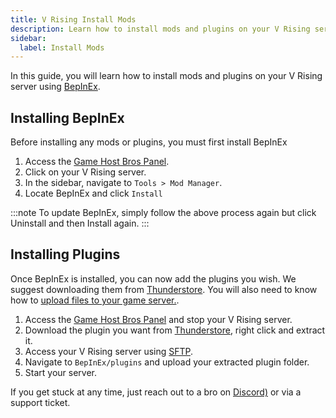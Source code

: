 ```yaml
---
title: V Rising Install Mods
description: Learn how to install mods and plugins on your V Rising server.
sidebar:
  label: Install Mods
---
```


In this guide, you will learn how to install mods and plugins on your V Rising server using [BepInEx](https://thunderstore.io/c/v-rising/p/BepInEx/BepInExPack_V_Rising/).

## Installing BepInEx
Before installing any mods or plugins, you must first install BepInEx

1. Access the [Game Host Bros Panel](https://panel.gamehostbros.com/).
2. Click on your V Rising server.
3. In the sidebar, navigate to `Tools > Mod Manager`.
4. Locate BepInEx and click `Install`

:::note
To update BepInEx, simply follow the above process again but click Uninstall and then Install again.
:::

## Installing Plugins
Once BepInEx is installed, you can now add the plugins you wish. We suggest downloading them from [Thunderstore](https://thunderstore.io/c/v-rising/). You will also need to know how to [upload files to your game server.](/getting-started/uploading-files/).

1. Access the [Game Host Bros Panel](https://panel.gamehostbros.com/) and stop your V Rising server.
2. Download the plugin you want from [Thunderstore](https://thunderstore.io/c/v-rising/), right click and extract it.
3. Access your V Rising server using [SFTP](/getting-started/uploading-files/).
4. Navigate to `BepInEx/plugins` and upload your extracted plugin folder.
6. Start your server.

If you get stuck at any time, just reach out to a bro on [Discord)](https://discord.gg/FN4XgbAwzr) or via a support ticket.